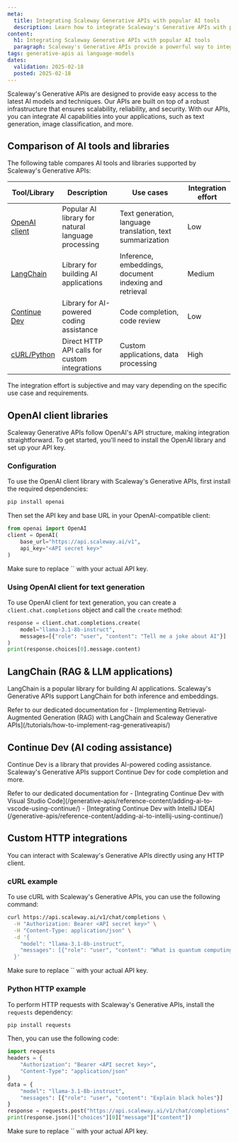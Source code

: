```yaml
---
meta:
  title: Integrating Scaleway Generative APIs with popular AI tools
  description: Learn how to integrate Scaleway's Generative APIs with popular AI tools to unlock the full potential of your applications.
content:
  h1: Integrating Scaleway Generative APIs with popular AI tools
  paragraph: Scaleway's Generative APIs provide a powerful way to integrate AI capabilities into your applications. By leveraging our APIs, you can tap into the latest advancements in natural language processing, computer vision, and more. In this guide, we'll show you how to integrate Scaleway's Generative APIs with popular AI tools like LangChain, LlamaIndex, and OpenAI.
tags: generative-apis ai language-models
dates:
  validation: 2025-02-18
  posted: 2025-02-18
---
```


Scaleway's Generative APIs are designed to provide easy access to the latest AI models and techniques. Our APIs are built on top of a robust infrastructure that ensures scalability, reliability, and security. With our APIs, you can integrate AI capabilities into your applications, such as text generation, image classification, and more.

## Comparison of AI tools and libraries

The following table compares AI tools and libraries supported by Scaleway's Generative APIs:

| Tool/Library | Description | Use cases | Integration effort |
| --- | --- | --- | --- |
| [OpenAI client](#openai-client-libraries) | Popular AI library for natural language processing | Text generation, language translation, text summarization | Low |
| [LangChain](#langchain-rag-and-llm-applications) | Library for building AI applications | Inference, embeddings, document indexing and retrieval | Medium |
| [Continue Dev](#continue-dev-ai-coding-assistance) | Library for AI-powered coding assistance | Code completion, code review | Low |
| [cURL/Python](#custom-http-integrations) | Direct HTTP API calls for custom integrations | Custom applications, data processing | High |

<Message type="note">
  The integration effort is subjective and may vary depending on the specific use case and requirements.
</Message>

## OpenAI client libraries

Scaleway Generative APIs follow OpenAI's API structure, making integration straightforward. To get started, you'll need to install the OpenAI library and set up your API key.

### Configuration

To use the OpenAI client library with Scaleway's Generative APIs, first install the required dependencies:
```bash
pip install openai
```

Then set the API key and base URL in your OpenAI-compatible client:
```python
from openai import OpenAI
client = OpenAI(
    base_url="https://api.scaleway.ai/v1",
    api_key="<API secret key>"
)
```
<Message type="tip">
  Make sure to replace `<API secret key>` with your actual API key.
</Message>

### Using OpenAI client for text generation

To use OpenAI client for text generation, you can create a `client.chat.completions` object and call the `create` method:
```python
response = client.chat.completions.create(
    model="llama-3.1-8b-instruct",
    messages=[{"role": "user", "content": "Tell me a joke about AI"}]
)
print(response.choices[0].message.content)
```

## LangChain (RAG & LLM applications)

LangChain is a popular library for building AI applications. Scaleway's Generative APIs support LangChain for both inference and embeddings.

<Message type="tip">
  Refer to our dedicated documentation for
  - [Implementing Retrieval-Augmented Generation (RAG) with LangChain and Scaleway Generative APIs](/tutorials/how-to-implement-rag-generativeapis/)
</Message>

## Continue Dev (AI coding assistance)

Continue Dev is a library that provides AI-powered coding assistance. Scaleway's Generative APIs support Continue Dev for code completion and more.

<Message type="tip">
  Refer to our dedicated documentation for
  - [Integrating Continue Dev with Visual Studio Code](/generative-apis/reference-content/adding-ai-to-vscode-using-continue/)
  - [Integrating Continue Dev with IntelliJ IDEA](/generative-apis/reference-content/adding-ai-to-intellij-using-continue/)
</Message>

## Custom HTTP integrations

You can interact with Scaleway's Generative APIs directly using any HTTP client.

### cURL example

To use cURL with Scaleway's Generative APIs, you can use the following command:
```bash
curl https://api.scaleway.ai/v1/chat/completions \
  -H "Authorization: Bearer <API secret key>" \
  -H "Content-Type: application/json" \
  -d '{
    "model": "llama-3.1-8b-instruct",
    "messages": [{"role": "user", "content": "What is quantum computing?"}]
  }'
```
<Message type="tip">
  Make sure to replace `<API secret key>` with your actual API key.
</Message>

### Python HTTP example

To perform HTTP requests with Scaleway's Generative APIs, install the `requests` dependency:
```bash
pip install requests
```

Then, you can use the following code:
```python
import requests
headers = {
    "Authorization": "Bearer <API secret key>",
    "Content-Type": "application/json"
}
data = {
    "model": "llama-3.1-8b-instruct",
    "messages": [{"role": "user", "content": "Explain black holes"}]
}
response = requests.post("https://api.scaleway.ai/v1/chat/completions", json=data, headers=headers)
print(response.json()["choices"][0]["message"]["content"])
```
<Message type="tip">
  Make sure to replace `<API secret key>` with your actual API key.
</Message>